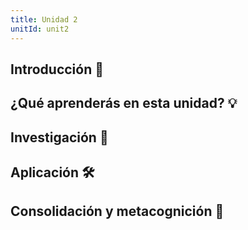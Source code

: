 ```yaml
---
title: Unidad 2
unitId: unit2
---
```



## Introducción 📜

## ¿Qué aprenderás en esta unidad? 💡

## Investigación 🔎

## Aplicación 🛠

## Consolidación y metacognición 🤔

